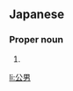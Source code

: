 ==Japanese==
{{ja-kanjitab|きみ|お|yomi=k}}

===Proper noun===
{{ja-pos|proper|きみお}}

# {{given name|male|lang=ja|sort=きみお}}

[[li:公男]]